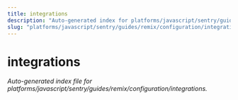 ```yaml
---
title: integrations
description: "Auto-generated index for platforms/javascript/sentry/guides/remix/configuration/integrations"
slug: "platforms/javascript/sentry/guides/remix/configuration/integrations"
---
```


# integrations

_Auto-generated index file for platforms/javascript/sentry/guides/remix/configuration/integrations._
